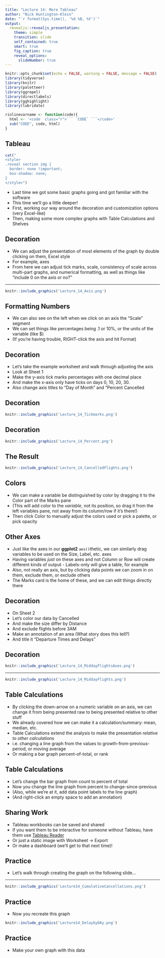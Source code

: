 ---
title: "Lecture 14: More Tableau"
author: "Nick Huntington-Klein"
date: "`r format(Sys.time(), '%d %B, %Y')`"
output:   
  revealjs::revealjs_presentation:
    theme: simple
    transition: slide
    self_contained: true
    smart: true
    fig_caption: true
    reveal_options:
      slideNumber: true
---

```{r setup, include=FALSE}
knitr::opts_chunk$set(echo = FALSE, warning = FALSE, message = FALSE)
library(tidyverse)
library(knitr)
library(paletteer)
library(ggrepel)
library(directlabels)
library(gghighlight)
library(lubridate)

rinlinevarname <- function(code){
  html <- '<code  class="r">``` `CODE` ```</code>'
  sub("CODE", code, html)
}
```


## Tableau

```{r, results = 'asis'}
cat("
<style>
.reveal section img {
  border: none !important;
  box-shadow: none;
}
</style>")
```

- Last time we got some basic graphs going and got familiar with the software
- This time we'll go a little deeper!
- First, working our way around the decoration and customization options (very Excel-like)
- Then, making some more complex graphs with Table Calculations and Shelves

## Decoration

- We can adjust the presentation of most elements of the graph by double clicking on them, Excel style
- For example, axes
- From here we can adjust tick marks, scale, consistency of scale across multi-part graphs, and numerical formatting, as well as things like "include 0 on the axis or no?"

---

```{r}
knitr::include_graphics('Lecture_14_Axis.png')
```

## Formatting Numbers

- We can also see on the left when we click on an axis the "Scale" segment
- We can set things like percentages being .1 or 10%, or the units of the variable (like $)
- (If you're having trouble, RIGHT-click the axis and hit Format)

## Decoration

- Let's take the example worksheet and walk through adjusting the axis
- Look at Sheet 1
- Make the y-axis tick marks percentages with one decimal place
- And make the x-axis only have ticks on days 0, 10, 20, 30.
- Also change axis titles to "Day of Month" and "Percent Cancelled

## Decoration

```{r}
knitr::include_graphics('Lecture_14_Tickmarks.png')
```

## Decoration

```{r}
knitr::include_graphics('Lecture_14_Percent.png')
```


## The Result

```{r}
knitr::include_graphics('Lecture_14_CancelledFlights.png')
```

## Colors

- We can make a variable be distinguished by color by dragging it to the Color part of the Marks pane
- (This will add color to the *variable*, not its position, so drag it from the left variables pane, not away from its column/row if it's there!)
- Then click Color to manually adjust the colors used or pick a palette, or pick opacity

## Other Axes

- Just like the axes in our **ggplot2** `aes()`thetic, we can similarly drag variables to be used on the Size, Label, etc. axes
- Having variables *just* on these axes and not Column or Row will create different kinds of output - Labels-only will give a table, for example
- Also, not really an axis, but by clicking data points we can zoom in on them, exclude them, or exclude others
- The Marks card is the home of these, and we can edit things directly there

## Decoration

- On Sheet 2
- Let's color our data by Cancelled
- And make the size differ by Distance
- And exclude flights before 3AM
- Make an annotation of an area (What story does this tell?)
- And title it "Departure Times and Delays"

## Decoration

```{r}
knitr::include_graphics('Lecture_14_MiddayFlightsAxes.png')
```

---

```{r}
knitr::include_graphics('Lecture_14_MiddayFlights.png')
```


## Table Calculations

- By clicking the down-arrow on a numeric variable on an axis, we can change it from being presented raw to being presented relative to other stuff
- We already covered how we can make it a calculation/summary: mean, median, etc.
- Table Calculations extend the analysis to make the presentation *relative to other calculations*
- i.e. changing a line graph from the values to growth-from-previous-period, or moving average
- Or making a bar graph percent-of-total, or rank


## Table Calculations

- Let's change the bar graph from count to percent of total
- Now you change the line graph from percent to change-since-previous
- (Also, while we're at it, add data point labels to the line graph)
- (And right-click an empty space to add an annotation)

## Sharing Work

- Tableau workbooks can be saved and shared
- If you want them to be interactive for someone without Tableau, have them use [Tableau Reader](https://www.tableau.com/products/reader)
- Or just a static image with Worksheet $\rightarrow$ Export
- Or make a dashboard (we'll get to that next time)!


## Practice

- Let's walk through creating the graph on the following slide...

---

```{r}
knitr::include_graphics('Lecture14_CumulativeCancellations.png')
```

## Practice

- Now you recreate this graph

```{r}
knitr::include_graphics('Lecture14_DelaybyDAy.png')
```


## Practice

- Make your own graph with this data